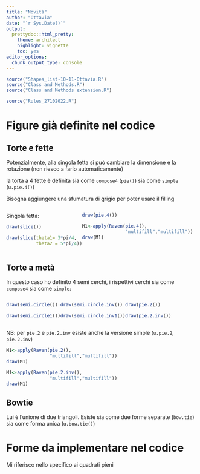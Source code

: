 ```yaml
---
title: "Novità"
author: "Ottavia"
date: "`r Sys.Date()`"
output:
  prettydoc::html_pretty:
    theme: architect
    highlight: vignette
    toc: yes
editor_options: 
  chunk_output_type: console
---
```


```r
source("Shapes_list-10-11-Ottavia.R")
source("Class and Methods.R")
source("Class and Methods extension.R")

source("Rules_27102022.R")

```



# Figure già definite nel codice

## Torte e fette

Potenzialmente, alla singola fetta si può cambiare la dimensione e la rotazione (non riesco a farlo automaticamente)

la torta a 4 fette è definita sia come `compose4` (`pie()`)
 sia come `simple` (`u.pie.4()`)
 
 Bisogna aggiungere una sfumatura di grigio per poter usare il filling
 
::::{style="display: flex;"}

:::{}

Singola fetta: 

```r
draw(slice())
```

```r
draw(slice(theta1= 3*pi/4,
           theta2 = 5*pi/4))
```

:::


:::{}


```r
draw(pie.4())
```



```r
M1<-apply(Raven(pie.4(),
                "multifill","multifill"))
draw(M1)
```

:::

::::

## Torte a metà

In questo caso ho definito 4 semi cerchi, i rispettivi cerchi sia come `compose4` sia come `simple`: 

::::{style="display: flex;"}

:::{}
```r
draw(semi.circle())
```


```r
draw(semi.circle1())
```

:::

:::{}
```r
draw(semi.circle.inv())
```

```r
draw(semi.circle.inv1())
```
:::

:::{}
```r
draw(pie.2())
```

```r
draw(pie.2.inv())
```
:::

::::

NB: per `pie.2` e `pie.2.inv` esiste anche la versione simple (`u.pie.2`, `pie.2.inv`) 

```r
M1<-apply(Raven(pie.2(),
                "multifill","multifill"))
draw(M1)
```

```r
M1<-apply(Raven(pie.2.inv(),
                "multifill","multifill"))
draw(M1)
```


## Bowtie

Lui è l'unione di due triangoli. Esiste sia come due forme separate (`bow.tie`) sia come forma unica (`u.bow.tie()`)


# Forme da implementare nel codice

Mi riferisco nello specifico ai quadrati pieni